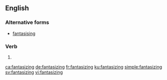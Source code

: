 ==English==

===Alternative forms===
* [[fantasising]]

===Verb===
{{head|en|present participle}}

# {{present participle of|fantasize|lang=en|nocat=1}}

[[ca:fantasizing]]
[[de:fantasizing]]
[[fr:fantasizing]]
[[ku:fantasizing]]
[[simple:fantasizing]]
[[sv:fantasizing]]
[[vi:fantasizing]]